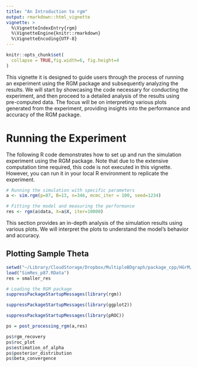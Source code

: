 ```yaml
---
title: "An Introduction to rgm"
output: rmarkdown::html_vignette
vignette: >
  %\VignetteIndexEntry{rgm}
  %\VignetteEngine{knitr::rmarkdown}
  %\VignetteEncoding{UTF-8}
---
```



```r
knitr::opts_chunk$set(
  collapse = TRUE,fig.width=6, fig.height=4
)
```



This vignette it is designed to guide users through the process of running an experiment using the RGM package and subsequently analyzing the results. We will start by showcasing the code necessary for conducting the experiment, and then proceed to a detailed analysis of the results using pre-computed data. The focus will be on interpreting various plots generated from the experiment, providing insights into the performance and accuracy of the RGM package.


# Running the Experiment

The following R code demonstrates how to set up and run the simulation experiment using the RGM package. Note that due to the extensive computation time required, this code is not executed in this vignette. However, you can run it in your local R environment to replicate the experiment.

```r
# Running the simulation with specific parameters
a <- sim.rgm(p=87, B=13, n=346, mcmc_iter = 100, seed=1234)

# Fitting the model and measuring the performance
res <- rgm(a$data, X=a$X, iter=10000)

```



This section provides an in-depth analysis of the simulation results using various plots. We will interpret the plots to understand the model's behavior and accuracy.

\begin{equation}
\label{eq:latentprobit}
P({G_{j_1,j_2}}^{(k)}=1~|~G_{j_1,j_2}^{(-k)}, \Theta, w)= 
 \Phi\Big(\alpha_k+{w_{j_1,j_2}}^t    \beta+\mathbf{c}_k^t\sum_{k' \ne k}\mathbf{c}_{k'}1_{\{{G_{j_1,j_2}}^{(k')}=1\}}\Big),
\end{equation}



## Plotting Sample Theta

```r
setwd("~/Library/CloudStorage/Dropbox/MultipleBDgraph/package_cpp/HGrM/HGrM/vignettes")
load("SimRes_p87.RData")
res = smaller_res
```



```r
# Loading the RGM package
suppressPackageStartupMessages(library(rgm))

suppressPackageStartupMessages(library(ggplot2))

suppressPackageStartupMessages(library(pROC))

ps = post_processing_rgm(a,res)

ps$rgm_recovery
ps$roc_plot
ps$estimation_of_alpha
ps$posterior_distribution
ps$beta_convergence
```



